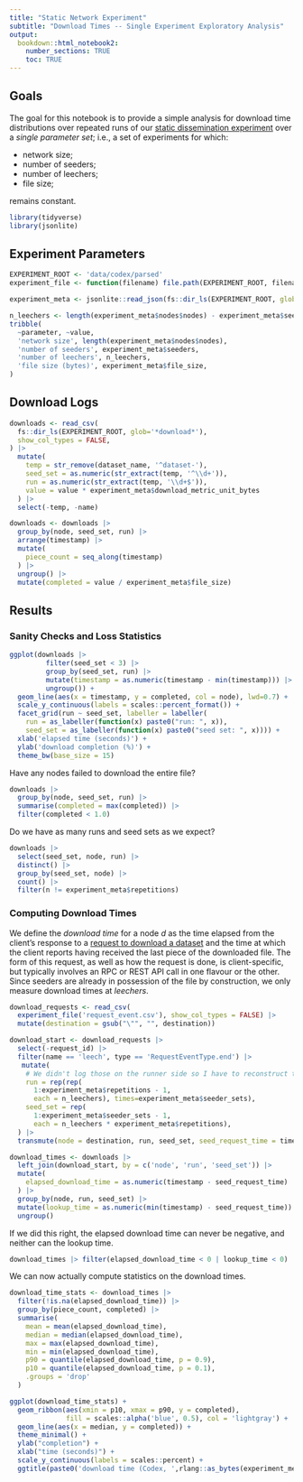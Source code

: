 ```yaml
---
title: "Static Network Experiment"
subtitle: "Download Times -- Single Experiment Exploratory Analysis"
output: 
  bookdown::html_notebook2:
    number_sections: TRUE
    toc: TRUE
---
```


## Goals

The goal for this notebook is to provide a simple analysis for download time distributions over repeated runs of our [static dissemination experiment](https://github.com/codex-storage/bittorrent-benchmarks/blob/95651ad9d7e5ac4fb7050767cbac94ea75c8c07b/benchmarks/core/experiments/static_experiment.py#L22) over a _single parameter set_; i.e., a set of experiments for which:

* network size;
* number of seeders;
* number of leechers;
* file size;

remains constant.

```r
library(tidyverse)
library(jsonlite)
```

## Experiment Parameters

```r
EXPERIMENT_ROOT <- 'data/codex/parsed'
experiment_file <- function(filename) file.path(EXPERIMENT_ROOT, filename)
```

```r
experiment_meta <- jsonlite::read_json(fs::dir_ls(EXPERIMENT_ROOT, glob='*.jsonl'))
```

```r
n_leechers <- length(experiment_meta$nodes$nodes) - experiment_meta$seeders
tribble(
  ~parameter, ~value,
  'network size', length(experiment_meta$nodes$nodes),
  'number of seeders', experiment_meta$seeders,
  'number of leechers', n_leechers,
  'file size (bytes)', experiment_meta$file_size,
)
```

## Download Logs

```r
downloads <- read_csv(
  fs::dir_ls(EXPERIMENT_ROOT, glob='*download*'), 
  show_col_types = FALSE,
) |>
  mutate(
    temp = str_remove(dataset_name, '^dataset-'),
    seed_set = as.numeric(str_extract(temp, '^\\d+')),
    run = as.numeric(str_extract(temp, '\\d+$')),
    value = value * experiment_meta$download_metric_unit_bytes
  ) |>
  select(-temp, -name)
```

```r
downloads <- downloads |> 
  group_by(node, seed_set, run) |>
  arrange(timestamp) |>
  mutate(
    piece_count = seq_along(timestamp)
  ) |>
  ungroup() |>
  mutate(completed = value / experiment_meta$file_size)
``` 

## Results

### Sanity Checks and Loss Statistics

```r
ggplot(downloads |> 
         filter(seed_set < 3) |> 
         group_by(seed_set, run) |>
         mutate(timestamp = as.numeric(timestamp - min(timestamp))) |>
         ungroup()) +
  geom_line(aes(x = timestamp, y = completed, col = node), lwd=0.7) +
  scale_y_continuous(labels = scales::percent_format()) +
  facet_grid(run ~ seed_set, labeller = labeller(
    run = as_labeller(function(x) paste0("run: ", x)),
    seed_set = as_labeller(function(x) paste0("seed set: ", x)))) +
  xlab('elapsed time (seconds)') +
  ylab('download completion (%)') + 
  theme_bw(base_size = 15)
```

Have any nodes failed to download the entire file?

```r
downloads |> 
  group_by(node, seed_set, run) |> 
  summarise(completed = max(completed)) |> 
  filter(completed < 1.0)
```

Do we have as many runs and seed sets as we expect?

```r
downloads |> 
  select(seed_set, node, run) |>
  distinct() |>
  group_by(seed_set, node) |>
  count() |>
  filter(n != experiment_meta$repetitions)
```


### Computing Download Times

We define the _download time_ for a node $d$ as the time elapsed from the client's response to a [request to download a dataset](https://github.com/codex-storage/bittorrent-benchmarks/blob/95651ad9d7e5ac4fb7050767cbac94ea75c8c07b/benchmarks/core/network.py#L58) and the time at which the client reports having received the last piece of the downloaded file. The form of this request, as well as how the request is done, is client-specific, but typically involves an RPC or REST API call in one flavour or the other. Since seeders are already in possession of the file by construction, we only measure download times at _leechers_.

```r
download_requests <- read_csv(
  experiment_file('request_event.csv'), show_col_types = FALSE) |>
  mutate(destination = gsub("\"", "", destination))
```

```r
download_start <- download_requests |> 
  select(-request_id) |>
  filter(name == 'leech', type == 'RequestEventType.end') |> 
   mutate(
    # We didn't log those on the runner side so I have to reconstruct them.
    run = rep(rep(
      1:experiment_meta$repetitions - 1, 
      each = n_leechers), times=experiment_meta$seeder_sets),
    seed_set = rep(
      1:experiment_meta$seeder_sets - 1, 
      each = n_leechers * experiment_meta$repetitions),
  ) |> 
  transmute(node = destination, run, seed_set, seed_request_time = timestamp)
```

```r
download_times <- downloads |> 
  left_join(download_start, by = c('node', 'run', 'seed_set')) |>
  mutate(
    elapsed_download_time = as.numeric(timestamp - seed_request_time)
  ) |> 
  group_by(node, run, seed_set) |> 
  mutate(lookup_time = as.numeric(min(timestamp) - seed_request_time)) |>
  ungroup()
```

If we did this right, the elapsed download time can never be negative, and neither can the lookup time.

```r
download_times |> filter(elapsed_download_time < 0 | lookup_time < 0)
```

We can now actually compute statistics on the download times.

```r
download_time_stats <- download_times |> 
  filter(!is.na(elapsed_download_time)) |>
  group_by(piece_count, completed) |>
  summarise(
    mean = mean(elapsed_download_time),
    median = median(elapsed_download_time),
    max = max(elapsed_download_time),
    min = min(elapsed_download_time),
    p90 = quantile(elapsed_download_time, p = 0.9),
    p10 = quantile(elapsed_download_time, p = 0.1),
    .groups = 'drop'
  )
```


```r
ggplot(download_time_stats) +
  geom_ribbon(aes(xmin = p10, xmax = p90, y = completed), 
              fill = scales::alpha('blue', 0.5), col = 'lightgray') + 
  geom_line(aes(x = median, y = completed)) +
  theme_minimal() +
  ylab("completion") +
  xlab("time (seconds)") +
  scale_y_continuous(labels = scales::percent) +
  ggtitle(paste0('download time (Codex, ',rlang::as_bytes(experiment_meta$file_size),' file)'))
```

